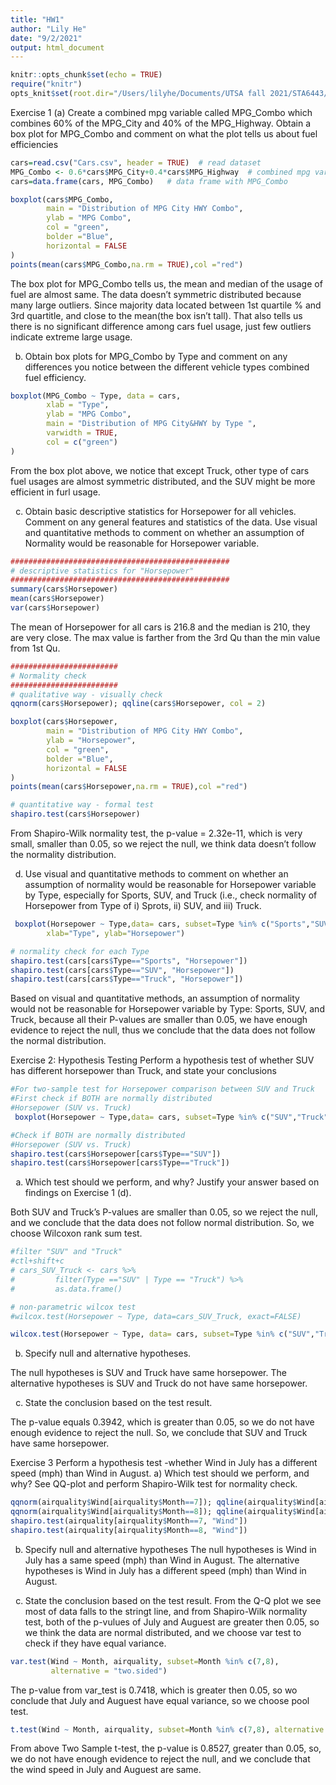 ```yaml
---
title: "HW1"
author: "Lily He"
date: "9/2/2021"
output: html_document
---
```


```r
knitr::opts_chunk$set(echo = TRUE)
require("knitr")
opts_knit$set(root.dir="/Users/lilyhe/Documents/UTSA fall 2021/STA6443/week2")
```


Exercise 1
(a) Create a combined mpg variable called MPG_Combo which combines 60% of the MPG_City and 40% of the MPG_Highway. Obtain a box plot for MPG_Combo and comment on what the plot tells us about fuel efficiencies

```r
cars=read.csv("Cars.csv", header = TRUE)  # read dataset 
MPG_Combo <- 0.6*cars$MPG_City+0.4*cars$MPG_Highway  # combined mpg varialbe 
cars=data.frame(cars, MPG_Combo)   # data frame with MPG_Combo

```

```r
boxplot(cars$MPG_Combo,
        main = "Distribution of MPG City HWY Combo",
        ylab = "MPG Combo",
        col = "green",
        bolder ="Blue",
        horizontal = FALSE
)
points(mean(cars$MPG_Combo,na.rm = TRUE),col ="red")
```
 
 
The box plot for MPG_Combo tells us, the mean and median of the usage of fuel are almost same. The data doesn't symmetric distributed because many large outliers. Since majority data located between 1st quartile % and 3rd quartitle, and close to the mean(the box isn't tall). That also tells us there is no significant difference among cars fuel usage, just few outliers indicate extreme large usage.
 
 (b) Obtain box plots for MPG_Combo by Type and comment on any differences you notice between the different vehicle types combined fuel efficiency.
```r
boxplot(MPG_Combo ~ Type, data = cars, 
        xlab = "Type",
        ylab = "MPG Combo", 
        main = "Distribution of MPG City&HWY by Type ",
        varwidth = TRUE, 
        col = c("green")
)
```
From the box plot above, we notice that except Truck, other type of cars fuel usages are almost symmetric distributed, and the SUV might be more efficient in furl usage.



(c) Obtain basic descriptive statistics for Horsepower for all vehicles. Comment on any general features and statistics of the data. Use visual and quantitative methods to comment on whether an assumption of Normality would be reasonable for Horsepower variable.

```r
#################################################
# descriptive statistics for "Horsepower"
#################################################
summary(cars$Horsepower)
mean(cars$Horsepower)
var(cars$Horsepower)
```
The mean of Horsepower for all cars is 216.8 and the median is 210, they are very close. The max value is farther from the 3rd Qu than the min value from 1st Qu.


```r
########################
# Normality check
########################
# qualitative way - visually check
qqnorm(cars$Horsepower); qqline(cars$Horsepower, col = 2)
```

```r
boxplot(cars$Horsepower,
        main = "Distribution of MPG City HWY Combo",
        ylab = "Horsepower",
        col = "green",
        bolder ="Blue",
        horizontal = FALSE
)
points(mean(cars$Horsepower,na.rm = TRUE),col ="red")
```


```r
# quantitative way - formal test
shapiro.test(cars$Horsepower)
```
From Shapiro-Wilk normality test, the p-value = 2.32e-11, which is very small, smaller than 0.05, so we reject the null, we think data doesn't follow the normality distribution.


(d) Use visual and quantitative methods to comment on whether an assumption of normality would be reasonable for Horsepower variable by Type, especially for Sports, SUV, and Truck (i.e., check normality of Horsepower from Type of i) Sprots, ii) SUV, and iii) Truck.

```r
 boxplot(Horsepower ~ Type,data= cars, subset=Type %in% c("Sports","SUV","Truck"), main="Horsepower by Type",
        xlab="Type", ylab="Horsepower")
```

```r
# normality check for each Type
shapiro.test(cars[cars$Type=="Sports", "Horsepower"])
shapiro.test(cars[cars$Type=="SUV", "Horsepower"])
shapiro.test(cars[cars$Type=="Truck", "Horsepower"])
```

Based on visual and quantitative methods, an assumption of normality would not be reasonable for Horsepower variable by Type: Sports, SUV, and Truck, because all their P-values are smaller than 0.05, we have enough evidence to reject the null, thus we conclude that the data does not follow the normal distribution.

Exercise 2: Hypothesis Testing
Perform a hypothesis test of whether SUV has different horsepower than Truck, and state your conclusions

```r
#For two-sample test for Horsepower comparison between SUV and Truck
#First check if BOTH are normally distributed
#Horsepower (SUV vs. Truck)
 boxplot(Horsepower ~ Type,data= cars, subset=Type %in% c("SUV","Truck"), main="Horsepower by Type",xlab="Type", ylab="Horsepower")
```
```r
#Check if BOTH are normally distributed
#Horsepower (SUV vs. Truck)
shapiro.test(cars$Horsepower[cars$Type=="SUV"])
shapiro.test(cars$Horsepower[cars$Type=="Truck"])
```

a) Which test should we perform, and why? Justify your answer based on findings on Exercise 1 (d).

Both SUV and Truck's P-values are smaller than 0.05, so we reject the null, and we conclude that the data does not follow normal distribution. So, we choose Wilcoxon rank sum test.
```r
#filter "SUV" and "Truck"
#ctl+shift+c
# cars_SUV_Truck <- cars %>%
#         filter(Type =="SUV" | Type == "Truck") %>%
#         as.data.frame()

# non-parametric wilcox test
#wilcox.test(Horsepower ~ Type, data=cars_SUV_Truck, exact=FALSE)

wilcox.test(Horsepower ~ Type, data= cars, subset=Type %in% c("SUV","Truck"), exact=FALSE)
```

b) Specify null and alternative hypotheses.

 The null hypotheses is SUV and Truck have same horsepower.
 The alternative hypotheses is SUV and Truck do not have same horsepower.
 
c) State the conclusion based on the test result.

The p-value equals 0.3942, which is greater than 0.05, so we do not have enough evidence to reject the null. So, we conclude that SUV and Truck have same horsepower.


Exercise 3
Perform a hypothesis test -whether Wind in July has a different speed (mph) than Wind in August.
a) Which test should we perform, and why? See QQ-plot and perform Shapiro-Wilk test for normality check.

```r
qqnorm(airquality$Wind[airquality$Month==7]); qqline(airquality$Wind[airquality$Month==7], col = 2)
qqnorm(airquality$Wind[airquality$Month==8]); qqline(airquality$Wind[airquality$Month==8], col = 2)
shapiro.test(airquality[airquality$Month==7, "Wind"])
shapiro.test(airquality[airquality$Month==8, "Wind"])
```

b) Specify null and alternative hypotheses
 The null hypotheses is Wind in July has a same speed (mph) than Wind in August.
 The alternative hypotheses is Wind in July has a different speed (mph) than Wind in August.
 
c) State the conclusion based on the test result.
From the Q-Q plot we see most of data falls to the stringt line, and from Shapiro-Wilk normality test, both of the p-vulues of July and Auguest are greater then 0.05, so we think the data are normal distributed, and we choose var test to check if they have equal variance.

```r
var.test(Wind ~ Month, airquality, subset=Month %in% c(7,8), 
         alternative = "two.sided")
```

The p-value from var_test is 0.7418,  which is greater then 0.05, so wo conclude that July and Auguest have equal variance, so we choose pool test.

```r
t.test(Wind ~ Month, airquality, subset=Month %in% c(7,8), alternative = "two.sided", var.equal= TRUE)
```

From above Two Sample t-test, the p-value is 0.8527, greater than 0.05, so, we do not have enough evidence to reject the null, and we conclude that the wind speed in July and Auguest are same. 
